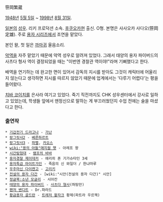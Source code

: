 笹岡繁蔵

[[1948년]] [[5월 5일]] ~ [[1998년]] [[8월 31일]]. 

[[일본]]의 [[성우]]. 리키 프로덕션 소속. [[후쿠오카]]현 출신. O형. 본명은 사사오카 사다오(笹岡定雄). 주로 [[용자 시리즈]]에서 조연을 맡았다.

본인 왈, 첫 일은 [[까마귀]] 울음소리. 

[[악역]]을 자주 맡았기 때문에 악역 성우로 알려져 있었다. 그래서 태양의 용자 파이버드의 사츠다 형사 역이 결정되었을 때는 "이번엔 경찰관 역이야!"라며 기뻐했다고 한다.

배역을 연기하는 데 완고한 면이 있어서 감독의 지시를 받아도 그것이 캐릭터에 어울리지 않는다고 생각하면 지시를 따르지 않았기 때문에 업계에서는 '다루기 어렵다'는 평을 들어왔다.

[[치바 코이치]]를 은사라 여기고 있었다. 죽기 직전까지도 CHK 성우센터에서 강사로 일하고 있었는데, 학생들 앞에서 맨정신으로 말하는 게 부끄러웠던지 수업 전에는 술을 마셨다고 한다.

=== 출연작 ===
 * [[기갑전기 드라고나]] - [[가난]]
 * [[랑그릿사2]] - [[베른하르트]]
 * [[랑그릿사3]] - [[파벨]], [[카오스]]
 * [[wiki:"용의 아들"매지컬 햇]] - 아레프 왕
 * [[시간탐험대]] - [[램프의 바바]]
 * [[용자경찰 제이데커]] - 에리히 폰 기가슈타인 3세
 * [[용자특급 마이트가인]] - 죽음의 신 와일더 / 한냐마루
 * [[우주마신 다이켄고]] - [[우주마신 다이켄고/등장인물#s-2|고리키]]
 * [[전설의 용자 다간]] - [wiki:"시안(전설의 용자 다간)" 시안]
 * [[정글북:소년 모글리]] - 시아칸
 * [[태양의 용자 파이버드]] - [[사츠다 형사]](허탕만)
 * [[팬저 밴디트]] - Dr.파라드
 * [[황금용자 골드란]] - [[트레저 왈자크]] 황제(파트라 우르잭)
